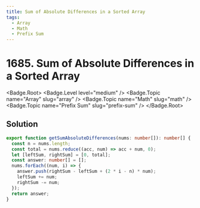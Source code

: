 ```yaml
---
title: Sum of Absolute Differences in a Sorted Array
tags:
  - Array
  - Math
  - Prefix Sum
---
```


# 1685. Sum of Absolute Differences in a Sorted Array

<Badge.Root>
  <Badge.Level level="medium" />
  <Badge.Topic name="Array" slug="array" />
  <Badge.Topic name="Math" slug="math" />
  <Badge.Topic name="Prefix Sum" slug="prefix-sum" />
</Badge.Root>

## Solution

```typescript filename="solution.ts" copy
export function getSumAbsoluteDifferences(nums: number[]): number[] {
  const n = nums.length;
  const total = nums.reduce((acc, num) => acc + num, 0);
  let [leftSum, rightSum] = [0, total];
  const answer: number[] = [];
  nums.forEach((num, i) => {
    answer.push(rightSum - leftSum + (2 * i - n) * num);
    leftSum += num;
    rightSum -= num;
  });
  return answer;
}
```

<ProblemLink
  codingSite="leetcode"
  href="https://leetcode.com/problems/sum-of-absolute-differences-in-a-sorted-array"
  title="Sum of Absolute Differences in a Sorted Array"
/>
